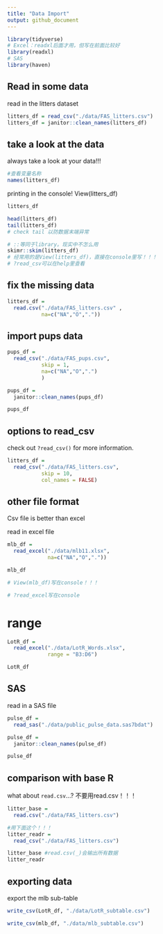 ```yaml
---
title: "Data Import"
output: github_document
---
```


```r
library(tidyverse)
# Excel：readxl后面才用，但写在前面比较好
library(readxl)
# SAS
library(haven)
```

## Read in some data

read in the litters dataset

```r

litters_df = read_csv("./data/FAS_litters.csv")
litters_df = janitor::clean_names(litters_df)
```

## take a look at the data

always take a look at your data!!!

```r
#查看变量名称
names(litters_df)
```

printing in the console!
View(litters_df)

```r
litters_df
```

```r
head(litters_df)
tail(litters_df)
# check tail 以防数据末端异常
```

```r
# ::等同于library。现实中不怎么用
skimr::skim(litters_df)
# 经常用的是View(litters_df)，直接在console里写！！！
# ?read_csv可以在help里查看
```

## fix the missing data

```r
litters_df = 
  read.csv("./data/FAS_litters.csv" , 
           na=c("NA","O","."))
```

## import pups data

```r
pups_df = 
  read_csv("./data/FAS_pups.csv", 
           skip = 1,
           na=c("NA","O",".")
           )

pups_df = 
  janitor::clean_names(pups_df)

pups_df  
```

## options to read_csv

check out `?read_csv()` for more information.
```r
litters_df = 
  read_csv("./data/FAS_litters.csv", 
           skip = 10, 
           col_names = FALSE)
```



## other file format

Csv file is better than excel

read in excel file

```r
mlb_df = 
  read_excel("./data/mlb11.xlsx",
             na=c("NA","O","."))

mlb_df

# View(mlb_df)写在console！！！

# ?read_excel写在console
```

# range

```r
LotR_df = 
  read_excel("./data/LotR_Words.xlsx",
             range = "B3:D6")

LotR_df
```


## SAS

read in a SAS file

```r
pulse_df = 
  read_sas("./data/public_pulse_data.sas7bdat")

pulse_df =
  janitor::clean_names(pulse_df)

pulse_df
```

## comparison with base R

what about `read.csv`...?
不要用read.csv！！！

```r
litter_base = 
  read.csv("./data/FAS_litters.csv")

#用下面这个！！！
litter_readr = 
  read_csv("./data/FAS_litters.csv") 

litter_base #read.csv(_)会输出所有数据
litter_readr
```

## exporting data

export the mlb sub-table

```r
write_csv(LotR_df, "./data/LotR_subtable.csv")

write_csv(mlb_df, "./data/mlb_subtable.csv")
```

